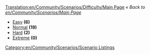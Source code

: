 [[Translation:en/Community/Scenarios/Difficulty/Main Page]]
''« Back to [[en/Community/Scenarios/Main Page]]''

* [[en/Community/Scenarios/Difficulty/Easy|Easy]] '''(6)'''
* [[en/Community/Scenarios/Difficulty/Normal|Normal]] '''(19)'''
* [[en/Community/Scenarios/Difficulty/Hard|Hard]] '''(2)'''
* [[en/Community/Scenarios/Difficulty/Extreme|Extreme]] '''(0)'''

[[Category:en/Community/Scenarios/Scenario Listings]]